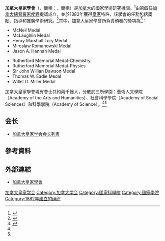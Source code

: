{{distinguish|加拿大皇家學院}}
'''加拿大皇家學會'''（{{lang-en|'''The Royal Society of Canada'''}}，簡稱{{lang|en|'''RSC'''}}；{{lang-fr|'''La Société royale du Canada'''}}，簡稱{{lang|fr|'''SRC'''}}）是[[加拿大|加拿大]]的國家學術研究機關。<ref name=rsc>{{citeweb|url=http://www.rsc.ca/rscinfo_what.php|title=RSC|work='''加拿大皇家學會'''|year=2009|accessdate=2010-01-15|archive-url=https://web.archive.org/web/20100329031414/http://www.rsc.ca/rscinfo_what.php|archive-date=2010-03-29|dead-url=yes}}</ref>由第四任[[加拿大總督|加拿大總督]][[約翰·坎貝爾，第九代阿蓋爾公爵|羅恩侯爵]]提議成立，並於1883年獲得[[英国君主|皇家]]特許，該學會的任務包括獎勵、指導和推廣學術研究。<ref name=rsc2>{{citeweb|url=http://www.rsc.ca/rscinfo_history.php|title=A Brief History of RSC|work='''加拿大皇家學會'''|year=2009|accessdate=2010-01-15|archive-url=https://web.archive.org/web/20100414121428/http://www.rsc.ca/rscinfo_history.php|archive-date=2010-04-14|dead-url=yes}}</ref>其中，加拿大皇家學會所負責頒發的獎項為<ref name=rsc3>{{citeweb|url=http://www.rsc.ca/awards.php|title=Medals & Awards|work='''加拿大皇家學會'''|year=2009|accessdate=2010-01-15|archive-url=https://web.archive.org/web/20100327112459/http://www.rsc.ca/awards.php|archive-date=2010-03-27|dead-url=yes}}</ref>：
{{col-begin}}
{{col-2}}
*McNeil Medal
*McLaughlin Medal
*Henry Marshall Tory Medal
*Miroslaw Romanowski Medal
*Jason A. Hannah Medal
{{col-2}}
*Rutherford Memorial Medal-Chemistry
*Rutherford Memorial Medal-Physics
*Sir John Willian Dawson Medal
*Thomas W. Eadie Medal
*Willet G. Miller Medal
{{col-end}}
加拿大皇家學會現有會士共約兩千餘人，分散於三所學園：藝術人文學院（Academy of the Arts and Humanities）、社會科學學院（Academy of Social Sciences）和科學學院（Academy of Science）。<ref name=rsc></ref><ref name=rsc2></ref>

==会长==
*[[加拿大皇家学会会长列表|加拿大皇家学会会长列表]]
==參考資料==
{{reflist}}

==外部連結==
*[https://web.archive.org/web/20070810135730/http://www.rsc.ca/ 加拿大皇家學會]{{en}}

{{Authority control}}
[[Category:加拿大皇家学会|]]
[[Category:加拿大学会|Category:加拿大学会]]
[[Category:國家科學院|Category:國家科學院]]
[[Category:國家學院|Category:國家學院]]
[[Category:1882年建立的组织|Category:1882年建立的组织]]